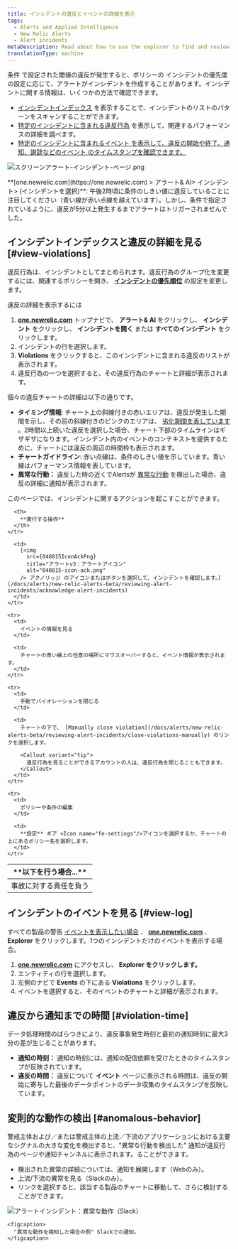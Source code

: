 ```yaml
---
title: インシデントの違反とイベントの詳細を表示
tags:
  - Alerts and Applied Intelligence
  - New Relic Alerts
  - Alert incidents
metaDescription: Read about how to use the explorer to find and review alerts violations.
translationType: machine
---
```





[](/docs/alerts/new-relic-alerts-beta/configuring-alert-policies/define-thresholds-trigger-alert)[](/docs/alerts/new-relic-alerts-beta/configuring-alert-policies/define-alert-conditions)条件 で設定された閾値の違反が発生すると、ポリシーの インシデントの優先度 の設定に応じて、アラートがインシデントを作成することがあります。インシデントに関する情報は、いくつかの方法で確認できます。**[](/docs/alerts/new-relic-alerts/configuring-alert-policies/specify-when-new-relic-creates-incidents)**

* [インシデントインデックス](#view-violations) を表示することで、インシデントのリストのパターンをスキャンすることができます。
* [特定のインシデントに含まれる違反行為](#view-log) を表示して、関連するパフォーマンスの詳細を調べます。
* [](#violation-time)[特定のインシデントに含まれるイベント を表示して、違反の開始や終了、通知、謝辞などのイベント のタイムスタンプを確認できます。](/docs/using-new-relic/welcome-new-relic/get-started/glossary#event)

<img
  src={screenAlertsIncidentPage0}
  title="スクリーンアラート-インシデント-ページ.png"
  alt="スクリーンアラート-インシデント-ページ.png"
/>

<figcaption>
  **[one.newrelic.com](https://one.newrelic.com) > アラート& AI> インシデント> (インシデントを選択)**: 午後2時頃に条件のしきい値に違反していることに注目してください（青い線が赤い点線を越えています）。しかし、条件で指定されているように、違反が5分以上発生するまでアラートはトリガーされませんでした。
</figcaption>

## インシデントインデックスと違反の詳細を見る [#view-violations]

違反行為は、インシデントとしてまとめられます。違反行為のグループ化を変更するには、関連するポリシーを開き、 [**インシデントの優先順位**](/docs/alerts/new-relic-alerts-beta/reviewing-alert-incidents/specify-when-new-relic-creates-incidents) の設定を変更します。

違反の詳細を表示するには

1. **[one.newrelic.com](https://one.newrelic.com/ "新しいウィンドウにリンクが開きます。")** トップナビで、 **アラート& AI** をクリックし、 **インシデント** をクリックし、 **インシデントを開く** または **すべてのインシデント** をクリックします。
2. インシデントの行を選択します。
3. **Violations** をクリックすると、このインシデントに含まれる違反のリストが表示されます。
4. 違反行為の一つを選択すると、その違反行為のチャートと詳細が表示されます。

個々の違反チャートの詳細は以下の通りです。

* **タイミング情報**: チャート上の斜線付きの赤いエリアは、違反が発生した期間を示し、その前の斜線付きのピンクのエリアは、 [劣化期間を表しています](/docs/using-new-relic/welcome-new-relic/get-started/glossary#degradation-period) 。2時間以上続いた違反を選択した場合、チャート下部のタイムラインはギザギザになります。インシデント内のイベントのコンテキストを提供するために、チャートには違反の周辺の時間枠も表示されます。
* **チャートガイドライン**: 赤い点線は、条件のしきい値を示しています。青い線はパフォーマンス情報を表しています。
* **異常な行動：** 違反した時の近くでAlertsが [異常な行動](#anomalous-behavior) を検出した場合、違反の詳細に通知が表示されます。

このページでは、インシデントに関するアクションを起こすことができます。

<table>
  <thead>
    <tr>
      <th width={250}>
        **以下を行う場合...**
      </th>

      <th>
        **実行する操作**
      </th>
    </tr>
  </thead>

  <tbody>
    <tr>
      <td>
        事故に対する責任を負う
      </td>

      <td>
        [<img
          src={040815IconAckPng}
          title="アラートv3：アラートアイコン"
          alt="040815-icon-ack.png"
        /> アクノリッジ のアイコンまたはボタンを選択して、インシデントを確認します。](/docs/alerts/new-relic-alerts-beta/reviewing-alert-incidents/acknowledge-alert-incidents)
      </td>
    </tr>

    <tr>
      <td>
        イベントの情報を見る
      </td>

      <td>
        チャートの青い線上の任意の場所にマウスオーバーすると、イベント情報が表示されます。
      </td>
    </tr>

    <tr>
      <td>
        手動でバイオレーションを閉じる
      </td>

      <td>
        チャートの下で、 [Manually close violation](/docs/alerts/new-relic-alerts-beta/reviewing-alert-incidents/close-violations-manually) のリンクを選択します。

        <Callout variant="tip">
          違反行為を見ることができるアカウントの人は、違反行為を閉じることもできます。
        </Callout>
      </td>
    </tr>

    <tr>
      <td>
        ポリシーや条件の編集
      </td>

      <td>
        **設定** ギア <Icon name="fe-settings"/>アイコンを選択するか、チャートの上にあるポリシー名を選択します。
      </td>
    </tr>
  </tbody>
</table>

## インシデントのイベントを見る [#view-log]

すべての製品の警告 [イベントを表示したい場合](/docs/alerts/new-relic-alerts-beta/reviewing-events/review-events-across-products) 、 **[one.newrelic.com](https://one.newrelic.com)** 、 **Explorer** をクリックします。1つのインシデントだけのイベントを表示する場合。

1. **[one.newrelic.com](https://one.newrelic.com)** にアクセスし、 **Explorer をクリックします。**
2. エンティティの行を選択します。
3. 左側のナビで **Events** の下にある **Violations** をクリックします。
4. イベントを選択すると、そのイベントのチャートと詳細が表示されます。

## 違反から通知までの時間 [#violation-time]

データ処理時間のばらつきにより、違反事象発生時刻と最初の通知時刻に最大3分の差が生じることがあります。

* **通知の時刻：** 通知の時刻には、通知の配信依頼を受けたときのタイムスタンプが反映されています。
* **違反の時間：** 違反について **イベント** ページに表示される時間は、違反の開始に寄与した最後のデータポイントのデータ収集のタイムスタンプを反映しています。

## 変則的な動作の検出 [#anomalous-behavior]

警戒主体および／または警戒主体の上流／下流のアプリケーションにおける主要なシグナルの大きな変化を検出すると、"異常な行動を検出した" 通知が違反行為のページや通知チャンネルに表示されます。ることができます。

* 検出された異常の詳細については、通知を展開します（Webのみ）。
* 上流/下流の異常を見る（Slackのみ）。
* リンクを選択すると、該当する製品のチャートに移動して、さらに検討することができます。

<CollapserGroup>
  <Collapser
    id="slack-notification"
    title="Slackでのアラート通知"
  >
    <img
      src={incidentContextInSlackSmall}
      title="アラートインシデント：異常な動作（Slack）"
      alt="アラートインシデント：異常な動作（Slack）"
    />

    <figcaption>
      "異常な動作を検知した場合の例" Slackでの通知。
    </figcaption>
  </Collapser>
</CollapserGroup>
